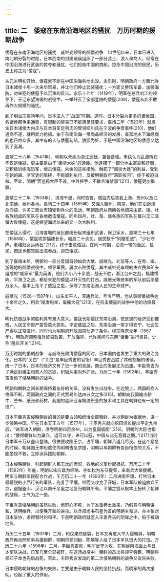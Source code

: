 ```yaml
---
---
---
```

title: 二　倭寇在东南沿海地区的骚扰　万历时期的援朝战争
---




倭寇在东南沿海地区的骚扰　戚继光领导的御倭战争　14世纪以来，日本已进入南北朝分裂的时期，日本西南的封建诸侯组织了一部分武士、浪人和商人，经常在中国沿海进行武装的掠夺和骚扰，他们抢劫中国的商船，掠杀中国沿海的居民，历史上称之为“倭寇”。

从元末明初开始，倭寇就不断在中国沿海各地出没。永乐时，明朝政府一方面允许日本诸侯十年一次来华贸易，并让他们停止武装骚扰；一方面又整饬军备，加强海防，对来犯的倭寇予以沉重的反击。永乐十七年（1419年），明军在总兵刘江的领导下，于辽东望海埚的战役中，一举歼灭了全部登陆的倭寇[209]，倭寇从此不敢再作大规模的骚扰。

到了明世宗嘉靖年间，日本进入了“战国”时期。这时，日本分裂为更多的诸侯国，各诸侯都争来通商，有限制的贸易已不能满足其要求，嘉靖二年（1523年）就发生日本诸侯大内氏与日本将军足利氏的管领细川氏在宁波的争贡事件[210]，他们通商不遂，就用武力抢掠。由于东南沿海一带商品经济的发展，豪富地主下海经商的也日益众多，其中有的人与倭寇勾结，狼狈为奸，于是中国沿海地区的倭患又达到了高潮。

嘉靖二十六年（1547年），明朝以朱纨为浙江巡抚，兼督备倭。朱纨认为乱源所在不仅是倭寇，更主要是由于“闽浙大姓”的通倭。他逮捕了一部分地主富豪和奸商，又积极训练海防军，堵击倭寇。朱纨的这些措施，触犯了“闽浙大姓”的利益，受到在朝的闽、浙官吏的阻挠，不能顺利执行，反被明朝政府“落职按问”，终于被迫自杀。至此，明朝“罢巡视大臣不设，中外摇手，不敢言海禁事”[211]，倭寇更加猖獗。

嘉靖三十二年（1553年），滨海千里，同时告警，倭寇先后攻我上海、苏州以及江北南通、泰州各地。嘉靖三十四年（1555年）又深入徽州、南京，他们在沿途烧杀淫掠，许多工商业市镇受到兵火的洗劫。明朝政府从西南各地调来由苗、瑶、壮各族组成的军队在各地邀击倭寇。同年四月，壮、苗、瑶各族的军队在嘉兴王江泾镇大败倭寇，这是继望海埚以来的又一次大胜利。

在倭寇入侵时，沿海各城的居民都纷纷起来组织武装，保卫家乡。嘉靖三十七年（1558年），倭寇攻掠福建长乐，城崩二十余丈，居民数千“列棚拒战”，“少壮守阵，老稚妇女运砖石”[212]，终于击败倭寇。在同一时期，沿海一带的渔民、盐民、商民也都驾船出海参战，迎击倭寇。

到了嘉靖末年，明朝的一部分爱国将领如俞大猷、戚继光、刘显等人，在粤、闽、浙等地的御倭战役中，领导军民，屡次击败倭寇，其中戚继光率领的由农民和矿夫组成的“戚家军”最为英勇。他们大小八十余战，战无不胜，浙江台州之战，福建横屿、平海卫之战，都给来犯的倭寇以歼灭性的打击。戚继光等统率的军队前后杀倭万余人，基本上荡平了倭寇之患，保障了东南沿海人民的生命财产。

戚继光（1528—1587年），山东牟平人，深通兵法，号令严明，他从事御倭战争达十余年之久，用兵“飚发电举，屡摧大寇”[213]，在抗击倭寇的战争中他的功绩最大。

明代抗倭战争的胜利具有重大意义。倭寇长期侵扰东南沿海，使这里的经济受到摧残，人民生命财产蒙受莫大损失。平定倭寇之后，东南沿海一带才得安宁，社会生产得以正常进行，同时也为明朝的开放海禁创造了条件。穆宗隆庆元年（1567年），明政府调整海外贸易政策，开放海禁，允许民间与东西“诸番”进行贸易，史称“隆庆开关”[214]。

万历时期的援朝战争　与戚继光肃清倭寇的同时，日本国内也发生了重大的政治变化。日本的“关白”（“关白”是丰臣秀吉的官衔）丰巨秀吉战胜了其他割据的诸侯，统一了日本，日本的经济又有了进一步的发展，商业的发展尤为迅速。丰臣秀吉为了满足封建主和商人的贪欲，积极从事对外扩张。万历二十年（1592年），丰臣秀吉发动了侵略朝鲜的战争。

明朝和朝鲜之间长期保持着友好的关系，没有发生过战争。在边境上，两国的商人络绎不断，两国政府之间的正式贸易年达四五次之多[215]。朝鲜向我国输出耕牛、苎布、纸张和药材，我国的丝织业与棉纺织业的技术和工具在朝鲜也有一定的推广。

日本丰臣秀吉侵略朝鲜的目的是要占领和统治全部朝鲜，并以朝鲜为根据地，进一步侵略中国。早在日本天正五年（1577年），丰臣秀吉就向织田信长提出平定九州后，“进军进入朝鲜，席卷明朝四百余州，以为皇国版图”[216]。明朝的大臣也指出：“倭得朝鲜以为巢穴，退可以守，进可以寇，中国从此无息肩之期。”[217]当时日本军十万从釜山登陆，很快便攻陷王京，占平壤，朝鲜八道几尽没。在这个紧急的时候，朝鲜国王李昖遣使向明朝告急求援，明朝以与朝鲜有唇齿相依的关系，不能坐视不救，立即派兵援助朝鲜。

日本侵略朝鲜，引起朝鲜人民无比的愤恨，各地的义军纷起抵抗。万历二十年（1592年）年底，明朝以宋应昌为经略、李如松为东征提督，率南兵大举援朝。明军与朝鲜军民配合作战，于万历二十一年（1593年）二月进围平壤，打垮日本最精锐的小西行长的军队，光复了平壤。继而又攻克了开城，日本军队被迫放弃王京，退据釜山、汉江以南千余里之地复归朝鲜所有。平壤之捷从根本上扭转了朝鲜的战局，士气为之一振。

丰臣秀吉侵略朝鲜虽然失败，但野心不死，为了准备卷土重来，乃假意与明朝讲和，诱明撤兵，以便展开新的进攻。以兵部尚书石星为首的明朝主和派，亦主张对日本妥协，求得暂时的和平。于是明朝政府就堕入丰臣秀吉的阴谋之中，陷于被动地位。

万历二十五年（1597年）二月，和议果然破裂，日本又再度大举入侵朝鲜，明朝政府再派邢玠率兵援朝鲜，明朝将领刘綎、陈璘等人给了日本军队很大的打击。万历二十六年（1598年）二月，丰臣秀吉死，明军反守为攻，在朝鲜南海面上与日本军队决战，日军几至全部被歼。在这场战役中，朝鲜的杰出将领李舜臣、明朝将领邓子龙也先后战死。至此，丰巨秀吉发动的第二次侵略朝鲜的战争又宣告失败。

日本侵略朝鲜的战争的失败，主要是由于朝鲜人民的坚持抗战。而明军的两次援助，也起了重大的作用。